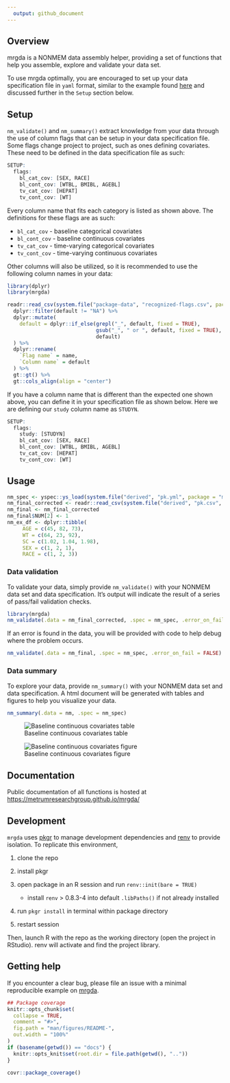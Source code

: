 ```yaml
---
  output: github_document
---
```


<!-- README.md is generated from README.Rmd. Please edit that file -->

## Overview

mrgda is a NONMEM data assembly helper, providing a set of functions that help 
you assemble, explore and validate your data set.

To use mrgda optimally, you are encouraged to set up your data specification file
in `yaml` format, similar to the example found [here](https://github.com/metrumresearchgroup/mrgda/blob/main/inst/derived/pk.yml) and discussed further in the `Setup` section below.

## Setup

`nm_validate()` and `nm_summary()` extract knowledge from your data through the
use of column flags that can be setup in your data specification file. Some flags
change project to project, such as ones defining covariates. These need to be
defined in the data specification file as such:

```r
SETUP:
  flags:
    bl_cat_cov: [SEX, RACE]
    bl_cont_cov: [WTBL, BMIBL, AGEBL]
    tv_cat_cov: [HEPAT]
    tv_cont_cov: [WT]
```

Every column name that fits each category is listed as shown above. The definitions
for these flags are as such:

* `bl_cat_cov` - baseline categorical covariates
* `bl_cont_cov` - baseline continuous covariates
* `tv_cat_cov` - time-varying categorical covariates
* `tv_cont_cov` - time-varying continuous covariates

Other columns will also be utilized, so it is recommended to use the following
column names in your data:

```r
library(dplyr)
library(mrgda)
```


```r
readr::read_csv(system.file("package-data", "recognized-flags.csv", package = "mrgda"), na = ".", show_col_types = FALSE) %>% 
  dplyr::filter(default != "NA") %>% 
  dplyr::mutate(
    default = dplyr::if_else(grepl("_", default, fixed = TRUE), 
                             gsub("_", " or ", default, fixed = TRUE),
                             default)
  ) %>% 
  dplyr::rename(
    `Flag name` = name,
    `Column name` = default
  ) %>% 
  gt::gt() %>% 
  gt::cols_align(align = "center")
```

If you have a column name that is different than the expected one shown above,
you can define it in your specification file as shown below. Here we are defining 
our `study` column name as `STUDYN`.

```r
SETUP:
  flags:
    study: [STUDYN]
    bl_cat_cov: [SEX, RACE]
    bl_cont_cov: [WTBL, BMIBL, AGEBL]
    tv_cat_cov: [HEPAT]
    tv_cont_cov: [WT]
```

## Usage

```r
nm_spec <- yspec::ys_load(system.file("derived", "pk.yml", package = "mrgda"))
nm_final_corrected <- readr::read_csv(system.file("derived", "pk.csv", package = "mrgda"), na = ".", show_col_types = FALSE)
nm_final <- nm_final_corrected
nm_final$NUM[2] <- 1
nm_ex_df <- dplyr::tibble(
     AGE = c(45, 82, 73),
     WT = c(64, 23, 92),
     SC = c(1.02, 1.04, 1.98),
     SEX = c(1, 2, 1),
     RACE = c(1, 2, 3))
```

### Data validation

To validate your data, simply provide `nm_validate()` with your NONMEM data set 
and data specification. It's output will indicate the result of a series of 
pass/fail validation checks.

```r
library(mrgda)
nm_validate(.data = nm_final_corrected, .spec = nm_spec, .error_on_fail = FALSE)
```

If an error is found in the data, you will be provided with code to help debug 
where the problem occurs.

```r
nm_validate(.data = nm_final, .spec = nm_spec, .error_on_fail = FALSE)
```

### Data summary

To explore your data, provide `nm_summary()` with your NONMEM data set 
and data specification. A html document will be generated with tables and 
figures to help you visualize your data.

```r
nm_summary(.data = nm, .spec = nm_spec)
```

![Baseline continuous covariates table](man/figures/bl-cont-cov-table.png)

![Baseline continuous covariates figure](man/figures/cov-boxplot.png)


## Documentation
Public documentation of all functions is hosted at [https://metrumresearchgroup.github.io/mrgda/](https://metrumresearchgroup.github.io/mrgda/)


## Development

`mrgda` uses [pkgr](https://github.com/metrumresearchgroup/pkgr) to manage
development dependencies and [renv](https://rstudio.github.io/renv/) to
provide isolation. To replicate this environment,

1.  clone the repo

2.  install pkgr

3.  open package in an R session and run `renv::init(bare = TRUE)`

    -   install `renv` \> 0.8.3-4 into default `.libPaths()` if not
        already installed

4.  run `pkgr install` in terminal within package directory

5.  restart session

Then, launch R with the repo as the working directory (open the project
in RStudio). renv will activate and find the project library.

## Getting help

If you encounter a clear bug, please file an issue with a minimal reproducible example on [mrgda](https://github.com/mrgda/issues). 

```r
## Package coverage
knitr::opts_chunk$set(
  collapse = TRUE,
  comment = "#>",
  fig.path = "man/figures/README-",
  out.width = "100%"
)
if (basename(getwd()) == "docs") {
  knitr::opts_knit$set(root.dir = file.path(getwd(), ".."))
}
```

```r
covr::package_coverage()
```
